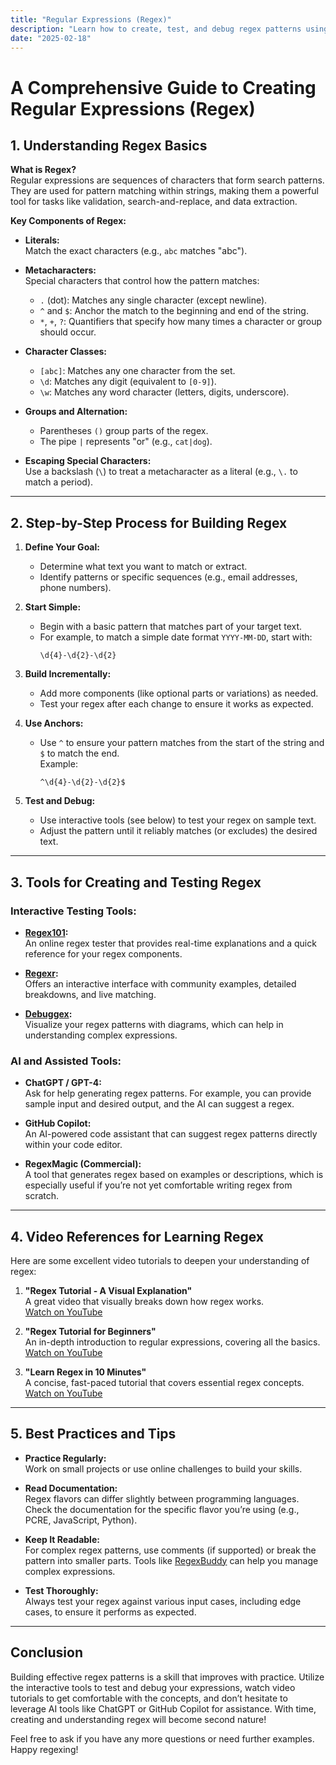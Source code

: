 ```yaml
---
title: "Regular Expressions (Regex)"
description: "Learn how to create, test, and debug regex patterns using interactive tools, video tutorials, and AI-powered assistants."
date: "2025-02-18"
---
```


# A Comprehensive Guide to Creating Regular Expressions (Regex)

## 1. Understanding Regex Basics

**What is Regex?**  
Regular expressions are sequences of characters that form search patterns. They are used for pattern matching within strings, making them a powerful tool for tasks like validation, search-and-replace, and data extraction.

**Key Components of Regex:**

- **Literals:**  
  Match the exact characters (e.g., `abc` matches "abc").

- **Metacharacters:**  
  Special characters that control how the pattern matches:
  - `.` (dot): Matches any single character (except newline).
  - `^` and `$`: Anchor the match to the beginning and end of the string.
  - `*`, `+`, `?`: Quantifiers that specify how many times a character or group should occur.
  
- **Character Classes:**  
  - `[abc]`: Matches any one character from the set.
  - `\d`: Matches any digit (equivalent to `[0-9]`).
  - `\w`: Matches any word character (letters, digits, underscore).

- **Groups and Alternation:**  
  - Parentheses `()` group parts of the regex.
  - The pipe `|` represents "or" (e.g., `cat|dog`).

- **Escaping Special Characters:**  
  Use a backslash (`\`) to treat a metacharacter as a literal (e.g., `\.` to match a period).

---

## 2. Step-by-Step Process for Building Regex

1. **Define Your Goal:**  
   - Determine what text you want to match or extract.
   - Identify patterns or specific sequences (e.g., email addresses, phone numbers).

2. **Start Simple:**  
   - Begin with a basic pattern that matches part of your target text.
   - For example, to match a simple date format `YYYY-MM-DD`, start with:  
     ```regex
     \d{4}-\d{2}-\d{2}
     ```

3. **Build Incrementally:**  
   - Add more components (like optional parts or variations) as needed.
   - Test your regex after each change to ensure it works as expected.

4. **Use Anchors:**  
   - Use `^` to ensure your pattern matches from the start of the string and `$` to match the end.  
     Example:  
     ```regex
     ^\d{4}-\d{2}-\d{2}$
     ```

5. **Test and Debug:**  
   - Use interactive tools (see below) to test your regex on sample text.
   - Adjust the pattern until it reliably matches (or excludes) the desired text.

---

## 3. Tools for Creating and Testing Regex

### Interactive Testing Tools:
- **[Regex101](https://regex101.com/):**  
  An online regex tester that provides real-time explanations and a quick reference for your regex components.

- **[Regexr](https://regexr.com/):**  
  Offers an interactive interface with community examples, detailed breakdowns, and live matching.

- **[Debuggex](https://www.debuggex.com/):**  
  Visualize your regex patterns with diagrams, which can help in understanding complex expressions.

### AI and Assisted Tools:
- **ChatGPT / GPT-4:**  
  Ask for help generating regex patterns. For example, you can provide sample input and desired output, and the AI can suggest a regex.

- **GitHub Copilot:**  
  An AI-powered code assistant that can suggest regex patterns directly within your code editor.

- **RegexMagic (Commercial):**  
  A tool that generates regex based on examples or descriptions, which is especially useful if you’re not yet comfortable writing regex from scratch.

---

## 4. Video References for Learning Regex

Here are some excellent video tutorials to deepen your understanding of regex:

1. **"Regex Tutorial - A Visual Explanation"**  
   A great video that visually breaks down how regex works.  
   [Watch on YouTube](https://www.youtube.com/watch?v=sa-TUpSx1JA)

2. **"Regex Tutorial for Beginners"**  
   An in-depth introduction to regular expressions, covering all the basics.  
   [Watch on YouTube](https://www.youtube.com/watch?v=7DG3kCDx53c)

3. **"Learn Regex in 10 Minutes"**  
   A concise, fast-paced tutorial that covers essential regex concepts.  
   [Watch on YouTube](https://www.youtube.com/watch?v=V5-7GzOfADQ)

---

## 5. Best Practices and Tips

- **Practice Regularly:**  
  Work on small projects or use online challenges to build your skills.

- **Read Documentation:**  
  Regex flavors can differ slightly between programming languages. Check the documentation for the specific flavor you’re using (e.g., PCRE, JavaScript, Python).

- **Keep It Readable:**  
  For complex regex patterns, use comments (if supported) or break the pattern into smaller parts. Tools like [RegexBuddy](https://www.regexbuddy.com/) can help you manage complex expressions.

- **Test Thoroughly:**  
  Always test your regex against various input cases, including edge cases, to ensure it performs as expected.

---

## Conclusion

Building effective regex patterns is a skill that improves with practice. Utilize the interactive tools to test and debug your expressions, watch video tutorials to get comfortable with the concepts, and don’t hesitate to leverage AI tools like ChatGPT or GitHub Copilot for assistance. With time, creating and understanding regex will become second nature!

Feel free to ask if you have any more questions or need further examples. Happy regexing!
